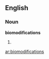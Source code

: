 ==English==

===Noun===
'''biomodifications'''

# {{plural of|[[biomodification]]}}

[[ar:biomodifications]]